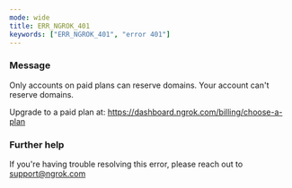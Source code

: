 ```yaml
---
mode: wide
title: ERR_NGROK_401
keywords: ["ERR_NGROK_401", "error 401"]
---
```


### Message

Only accounts on paid plans can reserve domains.
Your account can't reserve domains.

Upgrade to a paid plan at: https://dashboard.ngrok.com/billing/choose-a-plan

### Further help

If you're having trouble resolving this error, please reach out to [support@ngrok.com](mailto:support@ngrok.com?subject=Help%20with%20ERR_NGROK_401)

